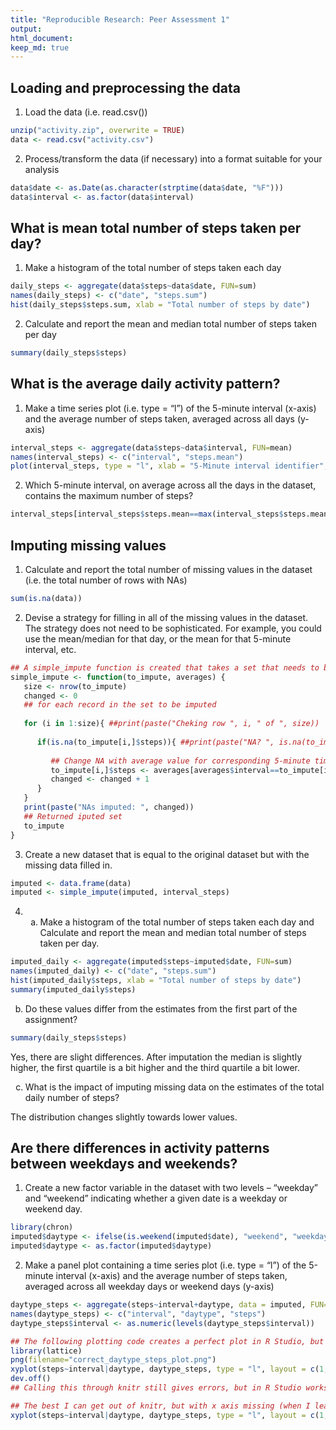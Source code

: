 ```yaml
---
title: "Reproducible Research: Peer Assessment 1"
output: 
html_document:
keep_md: true
---
```


## Loading and preprocessing the data

1. Load the data (i.e. read.csv())

```r
unzip("activity.zip", overwrite = TRUE)
data <- read.csv("activity.csv")
```

2. Process/transform the data (if necessary) into a format suitable for your
analysis
```r
data$date <- as.Date(as.character(strptime(data$date, "%F")))
data$interval <- as.factor(data$interval)
```

## What is mean total number of steps taken per day?

1. Make a histogram of the total number of steps taken each day

```r
daily_steps <- aggregate(data$steps~data$date, FUN=sum)
names(daily_steps) <- c("date", "steps.sum")
hist(daily_steps$steps.sum, xlab = "Total number of steps by date")
```

2. Calculate and report the mean and median total number of steps taken
per day

```r
summary(daily_steps$steps)
```

## What is the average daily activity pattern?

1. Make a time series plot (i.e. type = "l") of the 5-minute interval (x-axis)
and the average number of steps taken, averaged across all days (y-axis)

```r
interval_steps <- aggregate(data$steps~data$interval, FUN=mean)
names(interval_steps) <- c("interval", "steps.mean")
plot(interval_steps, type = "l", xlab = "5-Minute interval identifier", ylab = "Average steps across all days")
```

2. Which 5-minute interval, on average across all the days in the dataset,
contains the maximum number of steps?

```r
interval_steps[interval_steps$steps.mean==max(interval_steps$steps.mean),]
```

## Imputing missing values
1. Calculate and report the total number of missing values in the dataset
(i.e. the total number of rows with NAs)
```r
sum(is.na(data))
```

2. Devise a strategy for filling in all of the missing values in the dataset. The
strategy does not need to be sophisticated. For example, you could use
the mean/median for that day, or the mean for that 5-minute interval, etc.
```r
## A simple_impute function is created that takes a set that needs to be imputed and a set with averages per 5-minute interval that are used to impute the NAs in the former.
simple_impute <- function(to_impute, averages) {
   size <- nrow(to_impute)
   changed <- 0
   ## for each record in the set to be imputed
   
   for (i in 1:size){ ##print(paste("Cheking row ", i, " of ", size))
      
      if(is.na(to_impute[i,]$steps)){ ##print(paste("NA? ", is.na(to_impute[i,]$steps)))
         
         ## Change NA with average value for corresponding 5-minute time interval across all days
         to_impute[i,]$steps <- averages[averages$interval==to_impute[i,]$interval,]$steps
         changed <- changed + 1
      }
   }
   print(paste("NAs imputed: ", changed))
   ## Returned iputed set
   to_impute
}
```

3. Create a new dataset that is equal to the original dataset but with the
missing data filled in.
```r
imputed <- data.frame(data)
imputed <- simple_impute(imputed, interval_steps)
```

4. a. Make a histogram of the total number of steps taken each day and Calculate
and report the mean and median total number of steps taken per day. 

```r
imputed_daily <- aggregate(imputed$steps~imputed$date, FUN=sum)
names(imputed_daily) <- c("date", "steps.sum")
hist(imputed_daily$steps, xlab = "Total number of steps by date")
summary(imputed_daily$steps)
```

b. Do these values differ from the estimates from the first part of the assignment?
```r
summary(daily_steps$steps)
```
Yes, there are slight differences. After imputation the median is slightly higher, the first quartile is a bit higher and the third quartile a bit lower.

c. What is the impact of imputing missing data on the estimates of the total
daily number of steps?

The distribution changes slightly towards lower values.

## Are there differences in activity patterns between weekdays and weekends?
1. Create a new factor variable in the dataset with two levels – “weekday”
and “weekend” indicating whether a given date is a weekday or weekend
day.
```r
library(chron)
imputed$daytype <- ifelse(is.weekend(imputed$date), "weekend", "weekday")
imputed$daytype <- as.factor(imputed$daytype)
```

2. Make a panel plot containing a time series plot (i.e. type = "l") of the
5-minute interval (x-axis) and the average number of steps taken, averaged
across all weekday days or weekend days (y-axis)
```r
daytype_steps <- aggregate(steps~interval+daytype, data = imputed, FUN=mean)
names(daytype_steps) <- c("interval", "daytype", "steps")
daytype_steps$interval <- as.numeric(levels(daytype_steps$interval))

## The following plotting code creates a perfect plot in R Studio, but knitr does not output the x axis correctly so I plot to a png to demonstrate
library(lattice)
png(filename="correct_daytype_steps_plot.png")
xyplot(steps~interval|daytype, daytype_steps, type = "l", layout = c(1,2), ylab = "Average steps by day", scales=list(y=list(at= seq(0, 250, 25), limits=c(0,250)),x=list(at= seq(0, 2400, 200), limits=c(0,2400))))
dev.off()
## Calling this through knitr still gives errors, but in R Studio works perfectly.

## The best I can get out of knitr, but with x axis missing (when I leave out x list completely it gets an 'overcrowded' x axis)
xyplot(steps~interval|daytype, daytype_steps, type = "l", layout = c(1,2), ylab = "Average steps by day", scales=list(y=list(at= seq(0, 250, 25), limits=c(0,250)),x=list(at= seq(0, 2400, 200))))
```